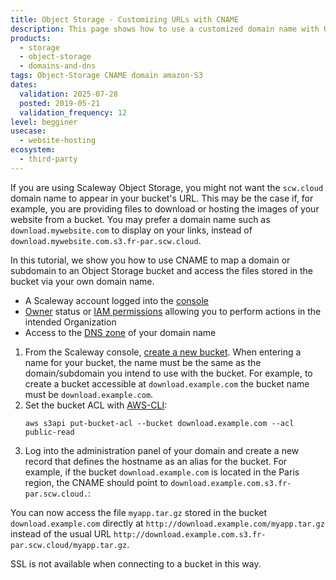 ```yaml
---
title: Object Storage - Customizing URLs with CNAME
description: This page shows how to use a customized domain name with Object Storage buckets
products:
  - storage
  - object-storage
  - domains-and-dns
tags: Object-Storage CNAME domain amazon-S3
dates:
  validation: 2025-07-28
  posted: 2019-05-21
  validation_frequency: 12
level: begginer
usecase:
  - website-hosting
ecosystem:
  - third-party
---
```




If you are using Scaleway Object Storage, you might not want the `scw.cloud` domain name to appear in your bucket's URL. This may be the case if, for example, you are providing files to download or hosting the images of your website from a bucket. You may prefer a domain name such as `download.mywebsite.com` to display on your links, instead of `download.mywebsite.com.s3.fr-par.scw.cloud`.

In this tutorial, we show you how to use CNAME to map a domain or subdomain to an Object Storage bucket and access the files stored in the bucket via your own domain name.

<Requirements />

- A Scaleway account logged into the [console](https://console.scaleway.com)
- [Owner](/iam/concepts/#owner) status or [IAM permissions](/iam/concepts/#permission) allowing you to perform actions in the intended Organization
- Access to the [DNS zone](/domains-and-dns/concepts/#dns-zone) of your domain name

1. From the Scaleway console, [create a new bucket](/object-storage/how-to/create-a-bucket/). When entering a name for your bucket, the name must be the same as the domain/subdomain you intend to use with the bucket. For example, to create a bucket accessible at `download.example.com` the bucket name must be `download.example.com`.
2. Set the bucket ACL with [AWS-CLI](/object-storage/api-cli/object-storage-aws-cli/):
    ```
    aws s3api put-bucket-acl --bucket download.example.com --acl public-read
    ```
3. Log into the administration panel of your domain and create a new record that defines the hostname as an alias for the bucket. For example, if the bucket `download.example.com` is located in the Paris region, the CNAME should point to `download.example.com.s3.fr-par.scw.cloud.`:

<Lightbox image={image} alt="" />

You can now access the file `myapp.tar.gz` stored in the bucket `download.example.com` directly at `http://download.example.com/myapp.tar.gz` instead of the usual URL `http://download.example.com.s3.fr-par.scw.cloud/myapp.tar.gz`.

<Message type="important">
  SSL is not available when connecting to a bucket in this way.
</Message>